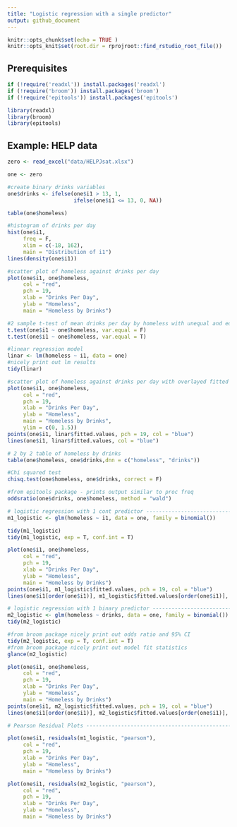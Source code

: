 ```yaml
---
title: "Logistic regression with a single predictor"
output: github_document
---
```


```r
knitr::opts_chunk$set(echo = TRUE )
knitr::opts_knit$set(root.dir = rprojroot::find_rstudio_root_file())
```

## Prerequisites

```r
if (!require('readxl')) install.packages('readxl') 
if (!require('broom')) install.packages('broom') 
if (!require('epitools')) install.packages('epitools') 

library(readxl)
library(broom)
library(epitools)

```

## Example: HELP data

```r
zero <- read_excel("data/HELPJsat.xlsx")

one <- zero

#create binary drinks variables
one$drinks <- ifelse(one$i1 > 13, 1, 
                     ifelse(one$i1 <= 13, 0, NA))

```

```r
table(one$homeless)

```

```r
#histogram of drinks per day
hist(one$i1, 
     freq = F, 
     xlim = c(-18, 162), 
     main = "Distribution of i1")
lines(density(one$i1))

#scatter plot of homeless against drinks per day
plot(one$i1, one$homeless, 
     col = "red",
     pch = 19,
     xlab = "Drinks Per Day",
     ylab = "Homeless",
     main = "Homeless by Drinks")
```


```r

#2 sample t-test of mean drinks per day by homeless with unequal and equal variance
t.test(one$i1 ~ one$homeless, var.equal = F)
t.test(one$i1 ~ one$homeless, var.equal = T)

```

```r

#linear regression model
linar <- lm(homeless ~ i1, data = one)
#nicely print out lm results
tidy(linar)

```


```r

#scatter plot of homeless against drinks per day with overlayed fitted values
plot(one$i1, one$homeless, 
     col = "red",
     pch = 19,
     xlab = "Drinks Per Day",
     ylab = "Homeless",
     main = "Homeless by Drinks",
     ylim = c(0, 1.5))
points(one$i1, linar$fitted.values, pch = 19, col = "blue")
lines(one$i1, linar$fitted.values, col = "blue")

```

```r

# 2 by 2 table of homeless by drinks
table(one$homeless, one$drinks,dnn = c("homeless", "drinks"))
```


```r

#Chi squared test
chisq.test(one$homeless, one$drinks, correct = F)

```

```r

#from epitools package - prints output similar to proc freq
oddsratio(one$drinks, one$homeless, method = "wald")

```

```r

# logistic regression with 1 cont predictor -------------------------------
m1_logistic <- glm(homeless ~ i1, data = one, family = binomial())

tidy(m1_logistic)
tidy(m1_logistic, exp = T, conf.int = T)

```

```r

plot(one$i1, one$homeless, 
     col = "red",
     pch = 19,
     xlab = "Drinks Per Day",
     ylab = "Homeless",
     main = "Homeless by Drinks")
points(one$i1, m1_logistic$fitted.values, pch = 19, col = "blue")
lines(one$i1[order(one$i1)], m1_logistic$fitted.values[order(one$i1)], col = "blue")

```

```r

# logistic regression with 1 binary predictor -----------------------------
m2_logistic <- glm(homeless ~ drinks, data = one, family = binomial())
tidy(m2_logistic)

#from broom package nicely print out odds ratio and 95% CI
tidy(m2_logistic, exp = T, conf.int = T)
#from broom package nicely print out model fit statistics
glance(m2_logistic)

```

```r

plot(one$i1, one$homeless, 
     col = "red",
     pch = 19,
     xlab = "Drinks Per Day",
     ylab = "Homeless",
     main = "Homeless by Drinks")
points(one$i1, m2_logistic$fitted.values, pch = 19, col = "blue")
lines(one$i1[order(one$i1)], m2_logistic$fitted.values[order(one$i1)], col = "blue")

```


```r

# Pearson Residual Plots ---------------------------------------------------------------

plot(one$i1, residuals(m1_logistic, "pearson"), 
     col = "red",
     pch = 19,
     xlab = "Drinks Per Day",
     ylab = "Homeless",
     main = "Homeless by Drinks")

plot(one$i1, residuals(m2_logistic, "pearson"), 
     col = "red",
     pch = 19,
     xlab = "Drinks Per Day",
     ylab = "Homeless",
     main = "Homeless by Drinks")


```


